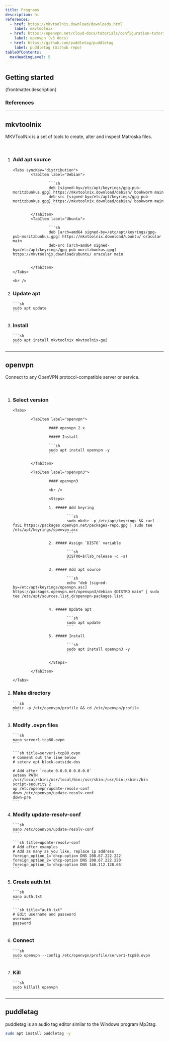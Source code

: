 ```yaml
---
title: Programs
description: hi
references:
  - href: https://mkvtoolnix.download/downloads.html
    label: mkvtoolnix
  - href: https://openvpn.net/cloud-docs/tutorials/configuration-tutorials/connectors/operating-systems/linux/tutorial--learn-to-install-and-control-the-openvpn-3-client.html
    label: openvpn (v3 docs)
  - href: https://github.com/puddletag/puddletag
    label: puddletag (Github repo)
tableOfContents:
  maxHeadingLevel: 5
---
```



## Getting started

<p>{frontmatter.description}</p>

### References

<ReferenceLinks references={frontmatter.references} />

---

## mkvtoolnix

MKVToolNix is a set of tools to create, alter and inspect Matroska files.

<br />

<Steps>

1.  ### Add apt source

        <Tabs syncKey="distribution">
                <TabItem label="Debian">

                        ```sh
                        deb [signed-by=/etc/apt/keyrings/gpg-pub-moritzbunkus.gpg] https://mkvtoolnix.download/debian/ bookworm main
                        deb-src [signed-by=/etc/apt/keyrings/gpg-pub-moritzbunkus.gpg] https://mkvtoolnix.download/debian/ bookworm main
                        ```

                </TabItem>
                <TabItem label="Ubuntu">

                        ```sh
                        deb [arch=amd64 signed-by=/etc/apt/keyrings/gpg-pub-moritzbunkus.gpg] https://mkvtoolnix.download/ubuntu/ oracular main
                        deb-src [arch=amd64 signed-by=/etc/apt/keyrings/gpg-pub-moritzbunkus.gpg] https://mkvtoolnix.download/ubuntu/ oracular main
                        ```

                </TabItem>
        </Tabs>

        <br />

2.  ### Update apt

        ```sh
        sudo apt update
        ```

3.  ### Install

        ```sh
        sudo apt install mkvtoolnix mkvtoolnix-gui
        ```

</Steps>

---

## openvpn

Connect to any OpenVPN protocol-compatible server or service.

<br />

<Steps>

1.  ### Select version

        <Tabs>

                <TabItem label="openvpn">

                        #### openvpn 2.x

                        ##### Install

                        ```sh
                        sudo apt install openvpn -y
                        ```

                </TabItem>

                <TabItem label="openvpn3">

                        #### openvpn3

                        <br />

                        <Steps>

                        1. ##### Add keyring

                                ```sh
                                sudo mkdir -p /etc/apt/keyrings && curl -fsSL https://packages.openvpn.net/packages-repo.gpg | sudo tee /etc/apt/keyrings/openvpn.asc
                                ```

                        2. ##### Assign `DISTO` variable

                                ```sh
                                DISTRO=$(lsb_release -c -s)
                                ```

                        3. ##### Add apt source

                                ```sh
                                echo "deb [signed-by=/etc/apt/keyrings/openvpn.asc] https://packages.openvpn.net/openvpn3/debian $DISTRO main" | sudo tee /etc/apt/sources.list.d/openvpn-packages.list
                                ```

                        4. ##### Update apt

                                ```sh
                                sudo apt update
                                ```

                        5. ##### Install

                                ```sh
                                sudo apt install openvpn3 -y
                                ```

                        </Steps>

                </TabItem>

        </Tabs>

2.  ### Make directory

        ```sh
        mkdir -p /etc/openvpn/profile && cd /etc/openvpn/profile
        ```

3.  ### Modify .ovpn files

        ```sh
        nano server1-tcp80.ovpn
        ```

        ```sh title=server1-tcp80.ovpn
        # Comment out the line below
        # setenv opt block-outside-dns

        # Add after `route 0.0.0.0 0.0.0.0`
        setenv PATH /usr/local/sbin:/usr/local/bin:/usr/sbin:/usr/bin:/sbin:/bin
        script-security 2
        up /etc/openvpn/update-resolv-conf
        down /etc/openvpn/update-resolv-conf
        down-pre
        ```

4.  ### Modify update-resolv-conf

        ```sh
        nano /etc/openvpn/update-resolv-conf
        ```

        ```sh title=update-resolv-conf
        # Add after examples
        # Add as many as you like, replace ip address
        foreign_option_1='dhcp-option DNS 208.67.222.222'
        foreign_option_2='dhcp-option DNS 208.67.222.220'
        foreign_option_3='dhcp-option DNS 146.112.128.66'
        ```

5.  ### Create auth.txt

        ```sh
        nano auth.txt
        ```

        ```sh title="auth.txt"
        # Edit username and password
        username
        password
        ```

6.  ### Connect

        ```sh
        sudo openvpn --config /etc/openvpn/profile/server1-tcp80.ovpn
        ```

7.  ### Kill

        ```sh
        sudo killall openvpn
        ```

</Steps>

---

## puddletag

puddletag is an audio tag editor similar to the Windows program Mp3tag.

```sh
sudo apt install puddletag -y
```
